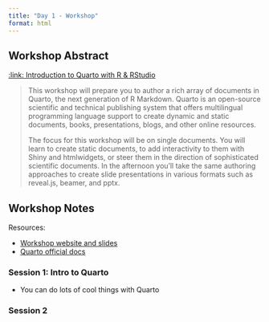 ```yaml
---
title: "Day 1 - Workshop"
format: html
---
```


## Workshop Abstract

[:link: Introduction to Quarto with R & RStudio](https://posit-conf-2023.github.io/workshops/workshops/quarto-r-docs/)

> This workshop will prepare you to author a rich array of documents in Quarto, the next generation of R Markdown. Quarto is an open-source scientific and technical publishing system that offers multilingual programming language support to create dynamic and static documents, books, presentations, blogs, and other online resources.
>
>The focus for this workshop will be on single documents. You will learn to create static documents, to add interactivity to them with Shiny and htmlwidgets, or steer them in the direction of sophisticated scientific documents. In the afternoon you’ll take the same authoring approaches to create slide presentations in various formats such as reveal.js, beamer, and pptx.

## Workshop Notes

Resources:

- [Workshop website and slides](https://posit-conf-2023.github.io/quarto-r/)
- [Quarto official docs](https://quarto.org)

### Session 1: Intro to Quarto

- You can do lots of cool things with Quarto

### Session 2

